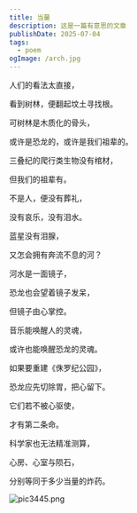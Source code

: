 ```yaml
---
title: 当量
description: 这是一篇有意思的文章
publishDate: 2025-07-04
tags:
  - poem
ogImage: /arch.jpg
---
```


<MyPlayer songId="1317475507" />

人们的看法太直接，

看到树林，便翻起坟土寻找根。

可树林是木质化的骨头，

或许是恐龙的，或许是我们祖辈的。

三叠纪的爬行类生物没有棺材，

但我们的祖辈有。

不是人，便没有葬礼，

没有哀乐，没有泪水。

蓝星没有泪腺，

又怎会拥有奔流不息的河？

河水是一面镜子，

恐龙也会望着镜子发呆，

但镜子由心掌控。

音乐能唤醒人的灵魂，

或许也能唤醒恐龙的灵魂。

如果要重建《侏罗纪公园》，

恐龙应先切除胃，把心留下。

它们若不被心驱使，

才有第二条命。

科学家也无法精准测算，

心房、心室与陨石，

分别等同于多少当量的炸药。


![pic3445.png](https://roim-picx-9nr.pages.dev/rest/tKNUzuK.png)
